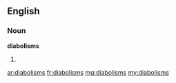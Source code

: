 ==English==

===Noun===
'''diabolisms'''

# {{plural of|diabolism}}

[[ar:diabolisms]]
[[fr:diabolisms]]
[[mg:diabolisms]]
[[my:diabolisms]]